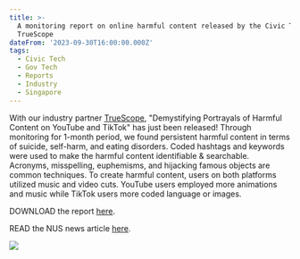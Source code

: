 ```yaml
---
title: >-
  A monitoring report on online harmful content released by the Civic Tech Lab x
  TrueScope
dateFrom: '2023-09-30T16:00:00.000Z'
tags:
  - Civic Tech
  - Gov Tech
  - Reports
  - Industry
  - Singapore
---
```


With our industry partner [TrueScope](https://www.truescope.com/campaign/media-intelligence-singapore-2?gad_source=1&gclid=Cj0KCQiAy9msBhD0ARIsANbk0A-tbVroUqe6wO7pUrkn7gnwUVO5Wt0hSKWRnwbaGlG2tr0lzqQFoSIaAoCYEALw_wcB), "Demystifying Portrayals of Harmful Content on YouTube and TikTok" has just been released! Through monitoring for 1-month period, we found persistent harmful content in terms of suicide, self-harm, and eating disorders. Coded hashtags and keywords were used to make the harmful content identifiable & searchable. Acronyms, misspelling, euphemisms, and hijacking famous objects are common techniques. To create harmful content, users on both platforms utilized music and video cuts. YouTube users employed more animations and music while TikTok users more coded language or images.

DOWNLOAD the report [here](https://tinyurl.com/onlineharmreport).

READ the NUS news article [here](https://bit.ly/45fZiTY).

![](/news/truescope-2023.png)
